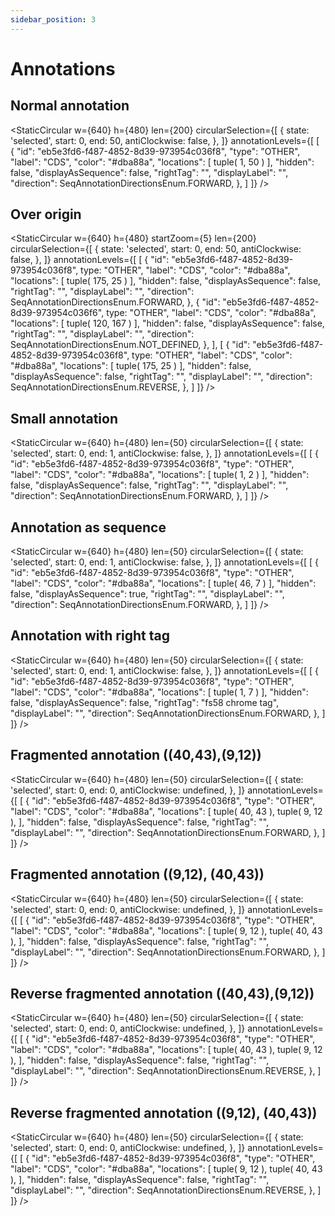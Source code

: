 ```yaml
---
sidebar_position: 3
---
```




# Annotations
## Normal annotation
<StaticCircular w={640} h={480}  len={200} circularSelection={[
    {
      state: 'selected',
      start: 0,
      end: 50,
      antiClockwise: false,
    },
  ]}
  annotationLevels={[
      [
        {
          "id": "eb5e3fd6-f487-4852-8d39-973954c036f8",
          "type": "OTHER",
          "label": "CDS",
          "color": "#dba88a",
          "locations": [
              tuple(
                  1,
                  50
              )
          ],
          "hidden": false,
          "displayAsSequence": false,
          "rightTag": "",
          "displayLabel": "",
          "direction": SeqAnnotationDirectionsEnum.FORWARD,
        },
      ]
  ]}
/>

## Over origin
<StaticCircular w={640} h={480} startZoom={5} len={200} circularSelection={[
    {
      state: 'selected',
      start: 0,
      end: 50,
      antiClockwise: false,
    },
  ]}
  annotationLevels={[
      [
        {
          "id": "eb5e3fd6-f487-4852-8d39-973954c036f8",
          type: "OTHER",
          "label": "CDS",
          "color": "#dba88a",
          "locations": [
              tuple(
                  175,
                  25
              )
          ],
          "hidden": false,
          "displayAsSequence": false,
          "rightTag": "",
          "displayLabel": "",
          "direction": SeqAnnotationDirectionsEnum.FORWARD,
        },
        {
          "id": "eb5e3fd6-f487-4852-8d39-973954c036f6",
          type: "OTHER",
          "label": "CDS",
          "color": "#dba88a",
          "locations": [
              tuple(
                  120,
                  167
              )
          ],
          "hidden": false,
          "displayAsSequence": false,
          "rightTag": "",
          "displayLabel": "",
          "direction": SeqAnnotationDirectionsEnum.NOT_DEFINED,
        },
      ],
      [
        {
          "id": "eb5e3fd6-f487-4852-8d39-973954c036f8",
          type: "OTHER",
          "label": "CDS",
          "color": "#dba88a",
          "locations": [
              tuple(
                  175,
                  25
              )
          ],
          "hidden": false,
          "displayAsSequence": false,
          "rightTag": "",
          "displayLabel": "",
          "direction": SeqAnnotationDirectionsEnum.REVERSE,
        },
      ]
  ]}
/>

## Small annotation
<StaticCircular w={640} h={480} len={50} circularSelection={[
    {
      state: 'selected',
      start: 0,
      end: 1,
      antiClockwise: false,
    },
  ]}
  annotationLevels={[
      [
        {
          "id": "eb5e3fd6-f487-4852-8d39-973954c036f8",
          "type": "OTHER",
          "label": "CDS",
          "color": "#dba88a",
          "locations": [
              tuple(
                  1,
                  2
              )
          ],
              "hidden": false,
              "displayAsSequence": false,
              "rightTag": "",
              "displayLabel": "",
          "direction": SeqAnnotationDirectionsEnum.FORWARD,
        },
      ]
  ]}
/>


## Annotation as sequence
<StaticCircular w={640} h={480} len={50} circularSelection={[
    {
      state: 'selected',
      start: 0,
      end: 1,
      antiClockwise: false,
    },
  ]}
  annotationLevels={[
      [
        {
          "id": "eb5e3fd6-f487-4852-8d39-973954c036f8",
          "type": "OTHER",
          "label": "CDS",
          "color": "#dba88a",
          "locations": [
              tuple(
                  46,
                  7
              )
          ],
          "hidden": false,
          "displayAsSequence": true,
          "rightTag": "",
          "displayLabel": "",
          "direction": SeqAnnotationDirectionsEnum.FORWARD,
        },
      ]
  ]}
/>


## Annotation with right tag
<StaticCircular w={640} h={480} len={50} circularSelection={[
    {
      state: 'selected',
      start: 0,
      end: 1,
      antiClockwise: false,
    },
  ]}
  annotationLevels={[
      [
        {
          "id": "eb5e3fd6-f487-4852-8d39-973954c036f8",
          "type": "OTHER",
          "label": "CDS",
          "color": "#dba88a",
          "locations": [
              tuple(
                  1,
                  7
              )
          ],
          "hidden": false,
          "displayAsSequence": false,
          "rightTag": "fs58 chrome tag",
          "displayLabel": "",
          "direction": SeqAnnotationDirectionsEnum.FORWARD,
        },
      ]
  ]}
/>


## Fragmented annotation ((40,43),(9,12))
<StaticCircular w={640} h={480} len={50} circularSelection={[
    {
      state: 'selected',
      start: 0,
      end: 0,
      antiClockwise: undefined,
    },
  ]}
  annotationLevels={[
      [
        {
          "id": "eb5e3fd6-f487-4852-8d39-973954c036f8",
          "type": "OTHER",
          "label": "CDS",
          "color": "#dba88a",
          "locations": [
              tuple(
                  40,
                  43
              ),
              tuple(
                  9,
                  12
              ),
          ],
          "hidden": false,
          "displayAsSequence": false,
          "rightTag": "",
          "displayLabel": "",
          "direction": SeqAnnotationDirectionsEnum.FORWARD,
        },
      ]
  ]}
/>



## Fragmented annotation ((9,12), (40,43))
<StaticCircular w={640} h={480} len={50} circularSelection={[
    {
      state: 'selected',
      start: 0,
      end: 0,
      antiClockwise: undefined,
    },
  ]}
  annotationLevels={[
      [
        {
          "id": "eb5e3fd6-f487-4852-8d39-973954c036f8",
          "type": "OTHER",
          "label": "CDS",
          "color": "#dba88a",
          "locations": [
              tuple(
                  9,
                  12
              ),
              tuple(
                  40,
                  43
              ),
          ],
          "hidden": false,
          "displayAsSequence": false,
          "rightTag": "",
          "displayLabel": "",
          "direction": SeqAnnotationDirectionsEnum.FORWARD,
        },
      ]
  ]}
/>




## Reverse fragmented annotation ((40,43),(9,12))
<StaticCircular w={640} h={480} len={50} circularSelection={[
    {
      state: 'selected',
      start: 0,
      end: 0,
      antiClockwise: undefined,
    },
  ]}
  annotationLevels={[
      [
        {
          "id": "eb5e3fd6-f487-4852-8d39-973954c036f8",
          "type": "OTHER",
          "label": "CDS",
          "color": "#dba88a",
          "locations": [
              tuple(
                  40,
                  43
              ),
              tuple(
                  9,
                  12
              ),
          ],
          "hidden": false,
          "displayAsSequence": false,
          "rightTag": "",
          "displayLabel": "",
          "direction": SeqAnnotationDirectionsEnum.REVERSE,
        },
      ]
  ]}
/>



## Reverse fragmented annotation ((9,12), (40,43))
<StaticCircular w={640} h={480} len={50} circularSelection={[
    {
      state: 'selected',
      start: 0,
      end: 0,
      antiClockwise: undefined,
    },
  ]}
  annotationLevels={[
      [
        {
          "id": "eb5e3fd6-f487-4852-8d39-973954c036f8",
          "type": "OTHER",
          "label": "CDS",
          "color": "#dba88a",
          "locations": [
              tuple(
                  9,
                  12
              ),
              tuple(
                  40,
                  43
              ),
          ],
          "hidden": false,
          "displayAsSequence": false,
          "rightTag": "",
          "displayLabel": "",
          "direction": SeqAnnotationDirectionsEnum.REVERSE,
        },
      ]
  ]}
/>


